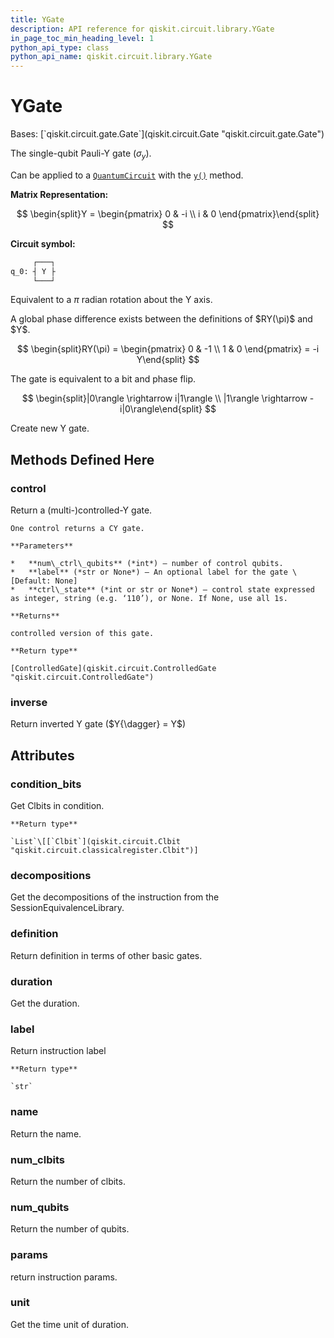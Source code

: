 ```yaml
---
title: YGate
description: API reference for qiskit.circuit.library.YGate
in_page_toc_min_heading_level: 1
python_api_type: class
python_api_name: qiskit.circuit.library.YGate
---
```


# YGate

<Class id="qiskit.circuit.library.YGate" isDedicatedPage={true} github="https://github.com/qiskit/qiskit/tree/stable/0.23/qiskit/circuit/library/standard_gates/y.py" signature="YGate(label=None)">
  Bases: [`qiskit.circuit.gate.Gate`](qiskit.circuit.Gate "qiskit.circuit.gate.Gate")

  The single-qubit Pauli-Y gate ($\sigma_y$).

  Can be applied to a [`QuantumCircuit`](qiskit.circuit.QuantumCircuit "qiskit.circuit.QuantumCircuit") with the [`y()`](qiskit.circuit.QuantumCircuit#y "qiskit.circuit.QuantumCircuit.y") method.

  **Matrix Representation:**

$$
\begin{split}Y = \begin{pmatrix}
0 & -i \\
i & 0
\end{pmatrix}\end{split}
$$

  **Circuit symbol:**

  ```python
       ┌───┐
  q_0: ┤ Y ├
       └───┘
  ```

  Equivalent to a $\pi$ radian rotation about the Y axis.

  <Admonition title="Note" type="note">
    A global phase difference exists between the definitions of $RY(\pi)$ and $Y$.

$$
\begin{split}RY(\pi) = \begin{pmatrix}
0 & -1 \\
1 & 0
\end{pmatrix}
= -i Y\end{split}
$$
  </Admonition>

  The gate is equivalent to a bit and phase flip.

$$
\begin{split}|0\rangle \rightarrow i|1\rangle \\
|1\rangle \rightarrow -i|0\rangle\end{split}
$$

  Create new Y gate.

  ## Methods Defined Here

  ### control

  <Function id="qiskit.circuit.library.YGate.control" signature="YGate.control(num_ctrl_qubits=1, label=None, ctrl_state=None)">
    Return a (multi-)controlled-Y gate.

    One control returns a CY gate.

    **Parameters**

    *   **num\_ctrl\_qubits** (*int*) – number of control qubits.
    *   **label** (*str or None*) – An optional label for the gate \[Default: None]
    *   **ctrl\_state** (*int or str or None*) – control state expressed as integer, string (e.g. ‘110’), or None. If None, use all 1s.

    **Returns**

    controlled version of this gate.

    **Return type**

    [ControlledGate](qiskit.circuit.ControlledGate "qiskit.circuit.ControlledGate")
  </Function>

  ### inverse

  <Function id="qiskit.circuit.library.YGate.inverse" signature="YGate.inverse()">
    Return inverted Y gate ($Y{\dagger} = Y$)
  </Function>

  ## Attributes

  ### condition\_bits

  <Attribute id="qiskit.circuit.library.YGate.condition_bits">
    Get Clbits in condition.

    **Return type**

    `List`\[[`Clbit`](qiskit.circuit.Clbit "qiskit.circuit.classicalregister.Clbit")]
  </Attribute>

  ### decompositions

  <Attribute id="qiskit.circuit.library.YGate.decompositions">
    Get the decompositions of the instruction from the SessionEquivalenceLibrary.
  </Attribute>

  ### definition

  <Attribute id="qiskit.circuit.library.YGate.definition">
    Return definition in terms of other basic gates.
  </Attribute>

  ### duration

  <Attribute id="qiskit.circuit.library.YGate.duration">
    Get the duration.
  </Attribute>

  ### label

  <Attribute id="qiskit.circuit.library.YGate.label">
    Return instruction label

    **Return type**

    `str`
  </Attribute>

  ### name

  <Attribute id="qiskit.circuit.library.YGate.name">
    Return the name.
  </Attribute>

  ### num\_clbits

  <Attribute id="qiskit.circuit.library.YGate.num_clbits">
    Return the number of clbits.
  </Attribute>

  ### num\_qubits

  <Attribute id="qiskit.circuit.library.YGate.num_qubits">
    Return the number of qubits.
  </Attribute>

  ### params

  <Attribute id="qiskit.circuit.library.YGate.params">
    return instruction params.
  </Attribute>

  ### unit

  <Attribute id="qiskit.circuit.library.YGate.unit">
    Get the time unit of duration.
  </Attribute>
</Class>

